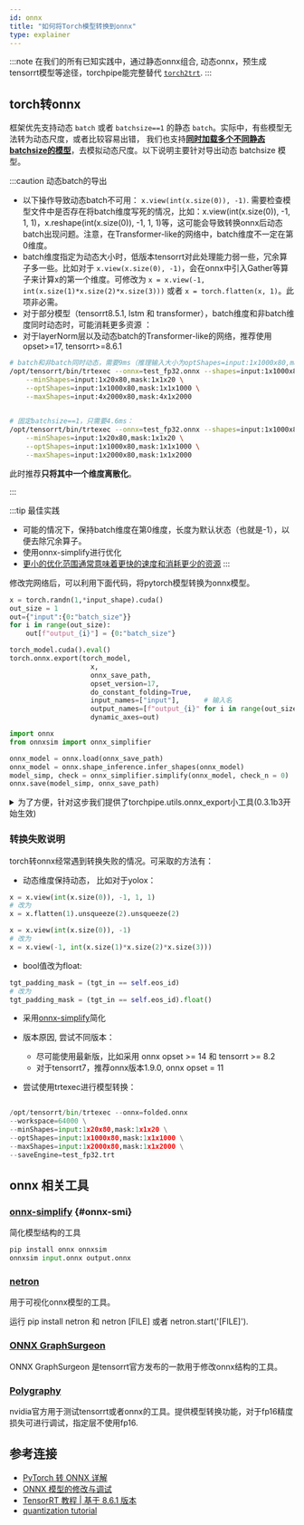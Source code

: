 ```yaml
---
id: onnx
title: "如何将Torch模型转换到onnx"
type: explainer
---
```



:::note
在我们的所有已知实践中，通过静态onnx组合, 动态onnx，预生成tensorrt模型等途径，torchpipe能完整替代 [`torch2trt`](https://github.com/NVIDIA-AI-IOT/torch2trt).
:::

## torch转onnx

框架优先支持动态 `batch` 或者 `batchsize==1` 的静态 `batch`。实际中，有些模型无法转为动态尺度，或者比较容易出错，
我们也支持[**同时加载多个不同静态batchsize的模型**](../Intra-node/schedule#single_node_combine)，去模拟动态尺度。以下说明主要针对导出动态 batchsize 模型。

:::caution 动态batch的导出
- 以下操作导致动态batch不可用： ``x.view(int(x.size(0)), -1)``. 需要检查模型文件中是否存在将batch维度写死的情况，比如：x.view(int(x.size(0)), -1, 1, 1)，x.reshape(int(x.size(0)), -1, 1, 1)等，这可能会导致转换onnx后动态batch出现问题。注意，在Transformer-like的网络中，batch维度不一定在第0维度。
- batch维度指定为动态大小时，低版本tensorrt对此处理能力弱一些，冗余算子多一些。比如对于 ``x.view(x.size(0), -1)``，会在onnx中引入Gather等算子来计算x的第一个维度。可修改为 ``x = x.view(-1, int(x.size(1)*x.size(2)*x.size(3)))`` 或者 ``x = torch.flatten(x, 1)``。此项非必需。
- 对于部分模型（tensorrt8.5.1, lstm 和 transformer），batch维度和非batch维度同时动态时，可能消耗更多资源 ：
- 对于layerNorm层以及动态batch的Transformer-like的网络，推荐使用opset>=17, tensorrt>=8.6.1

```bash
# batch和非batch同时动态，需要9ms（推理输入大小为optShapes=input:1x1000x80,mask:1x1x1000）:
/opt/tensorrt/bin/trtexec --onnx=test_fp32.onnx --shapes=input:1x1000x80,mask:1x1x1000 --workspace=64000 \
    --minShapes=input:1x20x80,mask:1x1x20 \
    --optShapes=input:1x1000x80,mask:1x1x1000 \
    --maxShapes=input:4x2000x80,mask:4x1x2000 
    

# 固定batchsize==1，只需要4.6ms：
/opt/tensorrt/bin/trtexec --onnx=test_fp32.onnx --shapes=input:1x1000x80,mask:1x1x1000 --workspace=64000 \
    --minShapes=input:1x20x80,mask:1x1x20 \
    --optShapes=input:1x1000x80,mask:1x1x1000 \
    --maxShapes=input:1x2000x80,mask:1x1x2000 
```
此时推荐**只将其中一个维度离散化**。

:::

:::tip 最佳实践
- 可能的情况下，保持batch维度在第0维度，长度为默认状态（也就是-1），以便去除冗余算子。
- 使用onnx-simplify进行优化
- [更小的优化范围通常意味着更快的速度和消耗更少的资源](https://github.com/NVIDIA/TensorRT/issues/1166#issuecomment-815551064)
:::


修改完网络后，可以利用下面代码，将pytorch模型转换为onnx模型。

```python
x = torch.randn(1,*input_shape).cuda()
out_size = 1
out={"input":{0:"batch_size"}}
for i in range(out_size):
    out[f"output_{i}"] = {0:"batch_size"}

torch_model.cuda().eval()
torch.onnx.export(torch_model,
                    x,
                    onnx_save_path,
                    opset_version=17,
                    do_constant_folding=True,	
                    input_names=["input"],		# 输入名
                    output_names=[f"output_{i}" for i in range(out_size)],	# 输出名
                    dynamic_axes=out)

import onnx
from onnxsim import onnx_simplifier

onnx_model = onnx.load(onnx_save_path)
onnx_model = onnx.shape_inference.infer_shapes(onnx_model)
model_simp, check = onnx_simplifier.simplify(onnx_model, check_n = 0)
onnx.save(model_simp, onnx_save_path)
```

<details><summary>为了方便，针对这步我们提供了torchpipe.utils.onnx_export小工具(0.3.1b3开始生效)</summary>

- 该工具可以实现将PyTorch模型转换为ONNX模型并保存到本地。
- 支持动态batch，并且自带onnx-simplify优化。

```python
def onnx_export(model: Union[torch.nn.Module, torch.jit.ScriptModule, torch.jit.ScriptFunction], onnx_path, input = None, opset = 17):
```
:::tip 参数
- **model** - PyTorch模型。
- **onnx_path** - ONNX模型保存路径。
- **input** - 模型输入，如果不设置默认为torch.randn(1,3,224,224)。
- **opset** ONNX的opset。

:::


<details><summary>示例代码</summary>

```python
import os
from torchvision import models
import torch
import torchpipe

## export onnx
m = models.resnet50(weights=None).eval()
onnx_path = os.path.join("/tmp", f"resnet50.onnx")
input = torch.randn(1, 3, 224, 224)
torchpipe.utils.onnx_export(m, onnx_path, input, opset=17)

```
</details>
</details>

### 转换失败说明


torch转onnx经常遇到转换失败的情况。可采取的方法有：


- 动态维度保持动态，  比如对于yolox：

```python
x = x.view(int(x.size(0)), -1, 1, 1)
# 改为
x = x.flatten(1).unsqueeze(2).unsqueeze(2)

x = x.view(int(x.size(0)), -1)
# 改为
x = x.view(-1, int(x.size(1)*x.size(2)*x.size(3)))
```

- bool值改为float:

```python
tgt_padding_mask = (tgt_in == self.eos_id)
# 改为
tgt_padding_mask = (tgt_in == self.eos_id).float()
```

- 采用[onnx-simplify](#onnx-smi)简化
  

- 版本原因, 尝试不同版本：
    - 尽可能使用最新版，比如采用 onnx opset >= 14 和 tensorrt >= 8.2
    - 对于tensorrt7，推荐onnx版本1.9.0, onnx opset = 11
        
- 尝试使用trtexec进行模型转换：

```python
    
/opt/tensorrt/bin/trtexec --onnx=folded.onnx 
--workspace=64000 \
--minShapes=input:1x20x80,mask:1x1x20 \
--optShapes=input:1x1000x80,mask:1x1x1000 \
--maxShapes=input:1x2000x80,mask:1x1x2000 \
--saveEngine=test_fp32.trt
```

## onnx 相关工具

### [onnx-simplify](https://github.com/daquexian/onnx-simplifier) {#onnx-smi}
简化模型结构的工具
```python
pip install onnx onnxsim
onnxsim input.onnx output.onnx
```
### [netron](https://github.com/lutzroeder/netron)

用于可视化onnx模型的工具。

运行 pip install netron 和 netron [FILE] 或者 netron.start('[FILE]').

### [ONNX GraphSurgeon](https://github.com/NVIDIA/TensorRT/tree/master/tools/onnx-graphsurgeon)
 
ONNX GraphSurgeon 是tensorrt官方发布的一款用于修改onnx结构的工具。


### [Polygraphy](https://github.com/NVIDIA/TensorRT/tree/main/tools/Polygraphy)

nvidia官方用于测试tensorrt或者onnx的工具。提供模型转换功能，对于fp16精度损失可进行调试，指定层不使用fp16.


 ## 参考连接
- [PyTorch 转 ONNX 详解](https://zhuanlan.zhihu.com/p/498425043)
- [ONNX 模型的修改与调试](https://zhuanlan.zhihu.com/p/516920606)
- [TensorRT 教程 | 基于 8.6.1 版本](https://www.bilibili.com/video/BV1jj411Z7wG/?spm_id_from=333.999.0.0&vd_source=c31de98543aa977b5899e24bdd5d8f89)
- [quantization tutorial](https://github.com/NVIDIA/TensorRT/tree/release/8.6/quickstart/quantization_tutorial)